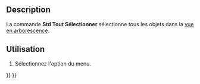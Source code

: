 <languages/>

{{Docnav/fr
|[[Std_BoxElementSelection/fr|Sélection d'éléments par boîte]]
|[[Std_Delete/fr|Effacer]]
|[[Std_Edit_Menu/fr|Menu Édition]]
|IconL=Std_BoxElementSelection.svg
|IconR=Std_Delete.svg
|IconC=Freecad.svg
}}

<div class="mw-translate-fuzzy">
{{GuiCommand/fr
|Name=Std SelectAll
|Name/fr=Std Tout sélectionner 
|MenuLocation=Édition → Tout sélectionner
|Workbenches=Tous
|SeeAlso=[[Std_BoxSelection/fr|Sélection par boîte]], [[Std_BoxElementSelection/fr|Sélection d'éléments]]
}}
</div>

==Description==

<div class="mw-translate-fuzzy">
La commande '''Std Tout Sélectionner''' sélectionne tous les objets dans la [[tree view/fr|vue en arborescence]].
</div>

<span id="Usage"></span>
==Utilisation==

<div class="mw-translate-fuzzy">
# Sélectionnez l'option {{MenuCommand|Édition  → [[Image:Std_SelectAll.svg|16px]] Tout sélectionner}} du menu.
</div>


{{Docnav/fr
|[[Std_BoxElementSelection/fr|Sélection d'éléments par boîte]]
|[[Std_Delete/fr|Effacer]]
|[[Std_Edit_Menu/fr|Menu Édition]]
|IconL=Std_BoxElementSelection.svg
|IconR=Std_Delete.svg
|IconC=Freecad.svg
}}

{{Std_Base_navi{{#translation:}}}}
{{Userdocnavi{{#translation:}}}}